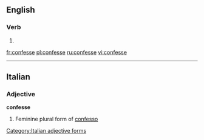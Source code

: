 ==English==

===Verb===
{{infl|en|verb}}

# {{obsolete spelling of|confess}}

[[fr:confesse]]
[[pl:confesse]]
[[ru:confesse]]
[[vi:confesse]]

----
==Italian==

===Adjective===
'''confesse''' {{f}}

# Feminine plural form of [[confesso]]
[[Category:Italian adjective forms]]
{{rfc-auto}}